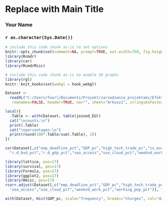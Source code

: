<!-- R Commander Markdown Template -->

Replace with Main Title
=======================

### Your Name

### `r as.character(Sys.Date())`

```r
# include this code chunk as-is to set options
knitr::opts_chunk$set(comment=NA, prompt=TRUE, out.width=750, fig.height=8, fig.width=8)
library(Rcmdr)
library(car)
library(RcmdrMisc)
```


```r
# include this code chunk as-is to enable 3D graphs
library(rgl)
knitr::knit_hooks$set(webgl = hook_webgl)
```


```r
Dataset <- 
  readXL("C:/Users/fearl/Documents/Projekt/zarzadzanie_projektami/Efekt3/Dane_Rcmd/Rcmd.xlsx",
   rownames=FALSE, header=TRUE, na="", sheet="Arkusz1", stringsAsFactors=TRUE)
```

```r
local({
  .Table <- with(Dataset, table(joined_EU))
  cat("\ncounts:\n")
  print(.Table)
  cat("\npercentages:\n")
  print(round(100*.Table/sum(.Table), 2))
})
```

```r
cor(Dataset[,c("emp_deadline_pct","GDP_pc","high_tech_trade_pc","is_euro_currency","nuclear_electricity","phycisians_per_1000",
  "r.d_bud_pct","r.d_gdp_pct","sea_access","use_cloud_pct","weeknd_work_pct","working_pop_pct")], use="complete")
```

```r
library(lattice, pos=17)
library(survival, pos=17)
library(Formula, pos=17)
library(ggplot2, pos=17)
library(Hmisc, pos=17)
rcorr.adjust(Dataset[,c("emp_deadline_pct","GDP_pc","high_tech_trade_pc","is_euro_currency","nuclear_electricity","phycisians_per_1000","r.d_bud_pct","r.d_gdp_pct",
  "sea_access","use_cloud_pct","weeknd_work_pct","working_pop_pct")], type="pearson", use="complete")
```

```r
with(Dataset, Hist(GDP_pc, scale="frequency", breaks="Sturges", col="darkgray"))
```

